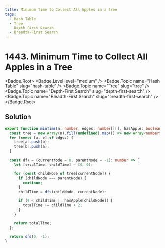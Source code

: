 ```yaml
---
title: Minimum Time to Collect All Apples in a Tree
tags:
  - Hash Table
  - Tree
  - Depth-First Search
  - Breadth-First Search
---
```


# 1443. Minimum Time to Collect All Apples in a Tree

<Badge.Root>
  <Badge.Level level="medium" />
  <Badge.Topic name="Hash Table" slug="hash-table" />
  <Badge.Topic name="Tree" slug="tree" />
  <Badge.Topic name="Depth-First Search" slug="depth-first-search" />
  <Badge.Topic name="Breadth-First Search" slug="breadth-first-search" />
</Badge.Root>

## Solution

```typescript filename="solution.ts" copy
export function minTime(n: number, edges: number[][], hasApple: boolean[]): number {
  const tree = new Array(n).fill(undefined).map(() => new Array<number>());
  for (const [a, b] of edges) {
    tree[a].push(b);
    tree[b].push(a);
  }

  const dfs = (currentNode = 0, parentNode = -1): number => {
    let [totalTime, childTime] = [0, 0];

    for (const childNode of tree[currentNode]) {
      if (childNode === parentNode) {
        continue;
      }
      childTime = dfs(childNode, currentNode);

      if (0 < childTime || hasApple[childNode]) {
        totalTime += childTime + 2;
      }
    }

    return totalTime;
  };

  return dfs(0, -1);
}
```

<ProblemLink
  codingSite="leetcode"
  href="https://leetcode.com/problems/minimum-time-to-collect-all-apples-in-a-tree"
  title="Minimum Time to Collect All Apples in a Tree"
/>
